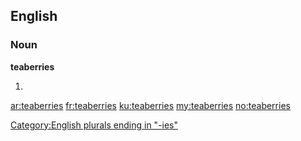 ==English==

===Noun===
'''teaberries'''

# {{plural of|teaberry}}

[[Category:English plurals ending in "-ies"]]

[[ar:teaberries]]
[[fr:teaberries]]
[[ku:teaberries]]
[[my:teaberries]]
[[no:teaberries]]